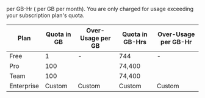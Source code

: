 <Price price="0.00002919" /> per GB-Hr (<Price price="0.021" /> per GB per month). You are only
charged for usage exceeding your subscription plan's quota.

| Plan       | Quota in GB | Over-Usage per GB       | Quota in GB-Hrs | Over-Usage per GB-Hr         |
| ---------- | ----------- | ----------------------- | --------------- | ---------------------------- |
| Free       | 1           | -                       | 744             | -                            |
| Pro        | 100         | <Price price="0.021" /> | 74,400          | <Price price="0.00002919" /> |
| Team       | 100         | <Price price="0.021" /> | 74,400          | <Price price="0.00002919" /> |
| Enterprise | Custom      | Custom                  | Custom          | Custom                       |
